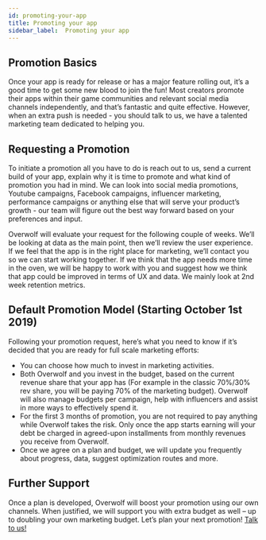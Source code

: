 ```yaml
---
id: promoting-your-app
title: Promoting your app
sidebar_label:  Promoting your app
---
```


## Promotion Basics

Once your app is ready for release or has a major feature rolling out, it’s a good time to get some new blood to join the fun!
Most creators promote their apps within their game communities and relevant social media channels independently, and that’s fantastic and quite effective. However, when an extra push is needed - you should talk to us, we have a talented marketing team dedicated to helping you.

## Requesting a Promotion

To initiate a promotion all you have to do is reach out to us, send a current build of your app, explain why it is time to promote and what kind of promotion you had in mind.
We can look into social media promotions, Youtube campaigns, Facebook campaigns, influencer marketing, performance campaigns or anything else that will serve your product’s growth - our team will figure out the best way forward based on your preferences and input.

Overwolf will evaluate your request for the following couple of weeks. We’ll be looking at data as the main point, then we’ll review the user experience. If we feel that the app is in the right place for marketing, we’ll contact you so we can start working together. If we think that the app needs more time in the oven, we will be happy to work with you and suggest how we think that app could be improved in terms of UX and data. We mainly look at 2nd week retention metrics.

## Default Promotion Model (Starting October 1st 2019)

Following your promotion request, here’s what you need to know if it’s decided that you are ready for full scale marketing efforts:
* You can choose how much to invest in marketing activities.
* Both Overwolf and you invest in the budget, based on the current revenue share that your app has (For example in the classic 70%/30% rev share, you will be paying 70% of the marketing budget). Overwolf will also manage budgets per campaign, help with influencers and assist in more ways to effectively spend it.
* For the first 3 months of promotion, you are not required to pay anything while Overwolf takes the risk. Only once the app starts earning will your debt be charged in agreed-upon installments from monthly revenues you receive from Overwolf.
* Once we agree on a plan and budget, we will update you frequently about progress, data, suggest optimization routes and more.

## Further Support

Once a plan is developed, Overwolf will boost your promotion using our own channels.
When justified, we will support you with extra budget as well – up to doubling your own marketing budget.
Let’s plan your next promotion! [Talk to us!](/support/contact-us)
